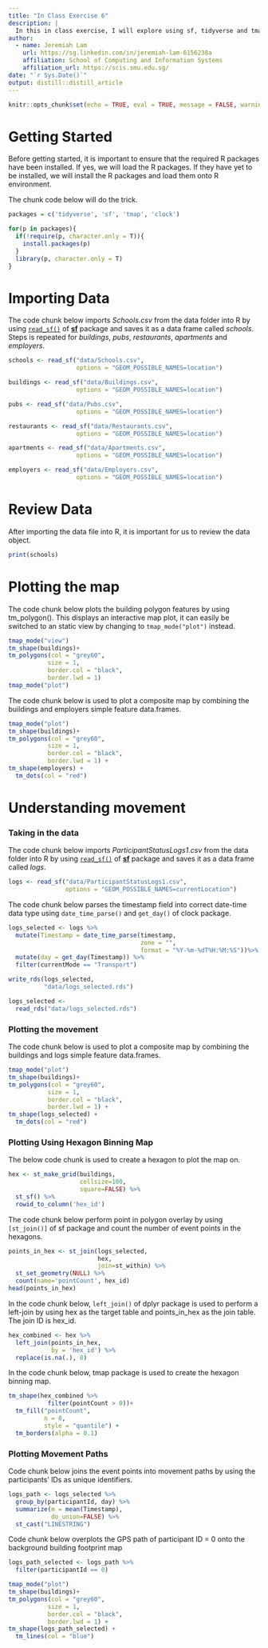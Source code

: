 ```yaml
---
title: "In Class Exercise 6"
description: |
  In this in class exercise, I will explore using sf, tidyverse and tmap packages on sample data to practice handling, processing, visualising and analysing movement and geospatial data.
author:
  - name: Jeremiah Lam 
    url: https://sg.linkedin.com/in/jeremiah-lam-6156238a
    affiliation: School of Computing and Information Systems
    affiliation_url: https://scis.smu.edu.sg/
date: "`r Sys.Date()`"
output: distill::distill_article
---
```


```r
knitr::opts_chunk$set(echo = TRUE, eval = TRUE, message = FALSE, warning = FALSE, fig.retina = 3, fig.height = 6)
```

# Getting Started

Before getting started, it is important to ensure that the required R packages have been installed. If yes, we will load the R packages. If they have yet to be installed, we will install the R packages and load them onto R environment. 

The chunk code below will do the trick.

```r
packages = c('tidyverse', 'sf', 'tmap', 'clock')

for(p in packages){
  if(!require(p, character.only = T)){
    install.packages(p)
  }
  library(p, character.only = T)
}
```

# Importing Data

The code chunk below imports *Schools.csv* from the data folder into R by using [`read_sf()`](https://r-spatial.github.io/sf/reference/st_read.html) of [**sf**](https://r-spatial.github.io/sf/) package and saves it as a data frame called *schools*. Steps is repeated for *buildings*, *pubs*, *restaurants*, *apartments* and *employers*.

```r
schools <- read_sf("data/Schools.csv", 
                   options = "GEOM_POSSIBLE_NAMES=location")

buildings <- read_sf("data/Buildings.csv", 
                   options = "GEOM_POSSIBLE_NAMES=location")

pubs <- read_sf("data/Pubs.csv", 
                   options = "GEOM_POSSIBLE_NAMES=location")

restaurants <- read_sf("data/Restaurants.csv", 
                   options = "GEOM_POSSIBLE_NAMES=location")

apartments <- read_sf("data/Apartments.csv", 
                   options = "GEOM_POSSIBLE_NAMES=location")

employers <- read_sf("data/Employers.csv", 
                   options = "GEOM_POSSIBLE_NAMES=location")
```

# Review Data

After importing the data file into R, it is important for us to review the data object.

```r
print(schools)
```


# Plotting the map

The code chunk below plots the building polygon features by using tm_polygon(). This displays an interactive map plot, it can easily be switched to an static view by changing to `tmap_mode("plot")` instead. 

```r
tmap_mode("view")
tm_shape(buildings)+
tm_polygons(col = "grey60",
           size = 1,
           border.col = "black",
           border.lwd = 1)
tmap_mode("plot")
```

The code chunk below is used to plot a composite map by combining the buildings and employers simple feature data.frames.

```r
tmap_mode("plot")
tm_shape(buildings)+
tm_polygons(col = "grey60",
           size = 1,
           border.col = "black",
           border.lwd = 1) +
tm_shape(employers) +
  tm_dots(col = "red")
```
# Understanding movement

### Taking in the data

The code chunk below imports *ParticipantStatusLogs1.csv* from the data folder into R by using [`read_sf()`](https://r-spatial.github.io/sf/reference/st_read.html) of [**sf**](https://r-spatial.github.io/sf/) package and saves it as a data frame called *logs*.

```r
logs <- read_sf("data/ParticipantStatusLogs1.csv", 
                options = "GEOM_POSSIBLE_NAMES=currentLocation")
```

The code chunk below parses the timestamp field into correct date-time data type using `date_time_parse()` and `get_day()` of clock package.

```r
logs_selected <- logs %>%
  mutate(Timestamp = date_time_parse(timestamp,
                                     zone = "",
                                     format = "%Y-%m-%dT%H:%M:%S"))%>%
  mutate(day = get_day(Timestamp)) %>%
  filter(currentMode == "Transport")
```


```r
write_rds(logs_selected,
          "data/logs_selected.rds")
```


```r
logs_selected <-
  read_rds("data/logs_selected.rds")
```

### Plotting the movement

The code chunk below is used to plot a composite map by combining the buildings and logs simple feature data.frames.

```r
tmap_mode("plot")
tm_shape(buildings)+
tm_polygons(col = "grey60",
           size = 1,
           border.col = "black",
           border.lwd = 1) +
tm_shape(logs_selected) +
  tm_dots(col = "red")
```

### Plotting Using Hexagon Binning Map

The below code chunk is used to create a hexagon to plot the map on.

```r
hex <- st_make_grid(buildings, 
                    cellsize=100, 
                    square=FALSE) %>%
  st_sf() %>%
  rowid_to_column('hex_id')
```

The code chunk below perform point in polygon overlay by using `[st_join()]` of sf package and count the number of event points in the hexagons.

```r
points_in_hex <- st_join(logs_selected, 
                         hex, 
                         join=st_within) %>%
  st_set_geometry(NULL) %>%
  count(name='pointCount', hex_id)
head(points_in_hex)
```

In the code chunk below, `left_join()` of dplyr package is used to perform a left-join by using hex as the target table and points_in_hex as the join table. The join ID is hex_id.

```r
hex_combined <- hex %>%
  left_join(points_in_hex, 
            by = 'hex_id') %>%
  replace(is.na(.), 0)
```

In the code chunk below, tmap package is used to create the hexagon binning map.

```r
tm_shape(hex_combined %>%
           filter(pointCount > 0))+
  tm_fill("pointCount",
          n = 8,
          style = "quantile") +
  tm_borders(alpha = 0.1)
```

### Plotting Movement Paths

Code chunk below joins the event points into movement paths by using the participants' IDs as unique identifiers.

```r
logs_path <- logs_selected %>%
  group_by(participantId, day) %>%
  summarize(m = mean(Timestamp), 
            do_union=FALSE) %>%
  st_cast("LINESTRING")
```

Code chunk below overplots the GPS path of participant ID = 0 onto the background building footprint map


```r
logs_path_selected <- logs_path %>%
  filter(participantId == 0)

tmap_mode("plot")
tm_shape(buildings)+
tm_polygons(col = "grey60",
           size = 1,
           border.col = "black",
           border.lwd = 1) +
tm_shape(logs_path_selected) +
  tm_lines(col = "blue")
```